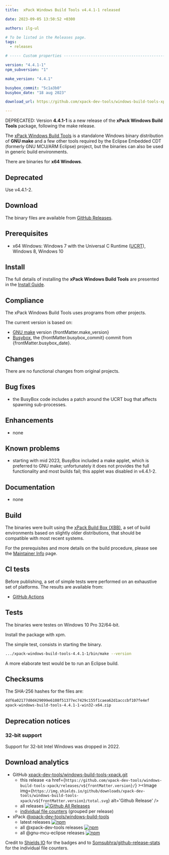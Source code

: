 ```yaml
---
title:  xPack Windows Build Tools v4.4.1-1 released

date: 2023-09-05 13:50:52 +0300

authors: ilg-ul

# To be listed in the Releases page.
tags:
  - releases

# ----- Custom properties -----------------------------------------------------

version: "4.4.1-1"
npm_subversion: "1"

make_version: "4.4.1"

busybox_commit: "5c1a3b0"
busybox_date: "18 aug 2023"

download_url: https://github.com/xpack-dev-tools/windows-build-tools-xpack/releases/tag/v4.4.1-1/

---
```


DEPRECATED: Version **4.4.1-1** is a new release of the **xPack Windows Build Tools** package, following the make release.

<!-- truncate -->


The [xPack Windows Build Tools](https://xpack.github.io/windows-build-tools/)
is a standalone Windows binary distribution of
**GNU make** and a few other tools required by the Eclipse Embedded CDT
(formerly GNU MCU/ARM Eclipse) project, but the binaries can also be used in
generic build environments.

There are binaries for **x64 Windows**.

## Deprecated

Use v4.4.1-2.

## Download

The binary files are available from <a href={frontMatter.download_url}>GitHub Releases</a>.

## Prerequisites

- x64 Windows: Windows 7 with the Universal C Runtime
  ([UCRT](https://support.microsoft.com/en-us/topic/update-for-universal-c-runtime-in-windows-c0514201-7fe6-95a3-b0a5-287930f3560c)),
  Windows 8, Windows 10

## Install

The full details of installing the **xPack Windows Build Tools**
are presented in the [Install Guide](/docs/install/).

## Compliance

The xPack Windows Build Tools uses programs from other projects.

The current version is based on:

- [GNU make](https://ftpmirror.gnu.org/make/) version {frontMatter.make_version}
- [Busybox](https://github.com/rmyorston/busybox-w32), the {frontMatter.busybox_commit}
commit from {frontMatter.busybox_date}.

## Changes

There are no functional changes from original projects.

## Bug fixes

- the BusyBox code includes a patch around the UCRT bug that affects spawning
  sub-processes.

## Enhancements

- none

## Known problems

- starting with mid 2023, BusyBox included a make applet, which is preferred
  to GNU make; unfortunately it does not provides the full functionality
  and most builds fail; this applet was disabled in v4.4.1-2.

## Documentation

- none

## Build

The binaries were built using the
[xPack Build Box (XBB)](https://xpack.github.io/xbb/), a set
of build environments based on slightly older distributions, that should be
compatible with most recent systems.

For the prerequisites and more details on the build procedure, please see the
[Maintainer Info](/docs/maintainer/) page.

## CI tests

Before publishing, a set of simple tests were performed on an exhaustive
set of platforms. The results are available from:

- [GitHub Actions](https://github.com/xpack-dev-tools/windows-build-tools-xpack/actions/)

## Tests

The binaries were testes on Windows 10 Pro 32/64-bit.

Install the package with xpm.

The simple test, consists in starting the binary.

```sh
.../xpack-windows-build-tools-4.4.1-1/bin/make --version
```

A more elaborate test would be to run an Eclipse build.

## Checksums

The SHA-256 hashes for the files are:

```txt
ddf6a02177d0d429099e6108f51377ec7429c155f1caea62d1acccbf107fe4ef
xpack-windows-build-tools-4.4.1-1-win32-x64.zip

```

## Deprecation notices

### 32-bit support

Support for 32-bit Intel Windows was dropped in 2022.

## Download analytics

- GitHub [xpack-dev-tools/windows-build-tools-xpack.git](https://github.com/xpack-dev-tools/windows-build-tools-xpack/)
  - this release <a href={`https://github.com/xpack-dev-tools/windows-build-tools-xpack/releases/v${frontMatter.version}/`} ><Image img={`https://img.shields.io/github/downloads/xpack-dev-tools/windows-build-tools-xpack/v${frontMatter.version}/total.svg`} alt='Github Release' /></a>
  - all releases [![Github All Releases](https://img.shields.io/github/downloads/xpack-dev-tools/windows-build-tools-xpack/total.svg)](https://github.com/xpack-dev-tools/windows-build-tools-xpack/releases/)
  - [individual file counters](https://somsubhra.github.io/github-release-stats/?username=xpack-dev-tools&repository=windows-build-tools-xpack) (grouped per release)
- xPack [@xpack-dev-tools/windows-build-tools](https://github.com/xpack-dev-tools/windows-build-tools-xpack/)
  - latest releases [![npm](https://img.shields.io/npm/dw/@xpack-dev-tools/windows-build-tools.svg)](https://www.npmjs.com/package/@xpack-dev-tools/windows-build-tools/)
  - all @xpack-dev-tools releases [![npm](https://img.shields.io/npm/dt/@xpack-dev-tools/windows-build-tools.svg)](https://www.npmjs.com/package/@xpack-dev-tools/windows-build-tools/)
  - all @gnu-mcu-eclipse releases [![npm](https://img.shields.io/npm/dt/@gnu-mcu-eclipse/windows-build-tools.svg)](https://www.npmjs.com/package/@gnu-mcu-eclipse/windows-build-tools/)

Credit to [Shields IO](https://shields.io) for the badges and to
[Somsubhra/github-release-stats](https://github.com/Somsubhra/github-release-stats)
for the individual file counters.
